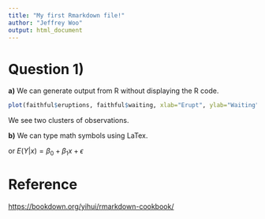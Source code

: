 ```yaml
---
title: "My first Rmarkdown file!"
author: "Jeffrey Woo"
output: html_document
---
```



# Question 1) 

**a)** We can generate output from R without displaying the R code. 

```r
plot(faithful$eruptions, faithful$waiting, xlab="Erupt", ylab="Waiting", main="Scatterplot")
```

We see two clusters of observations. 


**b)** We can type math symbols using LaTex. 

```{=latex}
\begin{equation*}
E(Y|x) = \beta_0 + \beta_1 x + \epsilon
\end{equation*}
```

or $E(Y|x) = \beta_0 + \beta_1 x + \epsilon$

# Reference

<https://bookdown.org/yihui/rmarkdown-cookbook/>
